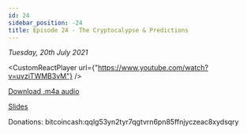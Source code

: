 ```yaml
---
id: 24
sidebar_position: -24
title: Episode 24 - The Cryptocalypse & Predictions
---
```



_Tuesday, 20th July 2021_

<CustomReactPlayer
  url={"https://www.youtube.com/watch?v=uvziTWMB3vM"} />

[Download .m4a audio](https://drive.google.com/file/d/1QQYXJGXGTw9clk0ZiOAgUE8g_vMWv455/view?usp=sharing)

[Slides](https://docs.google.com/presentation/d/1kvxon8JxjuGDmqXZ3Xi_LBjXM10HcsyeM69FoibrJCs/edit?usp=sharing)

Donations: bitcoincash:qqlg53yn2tyr7qgtvrn6pn85ffnjyczeac8xydsqry
